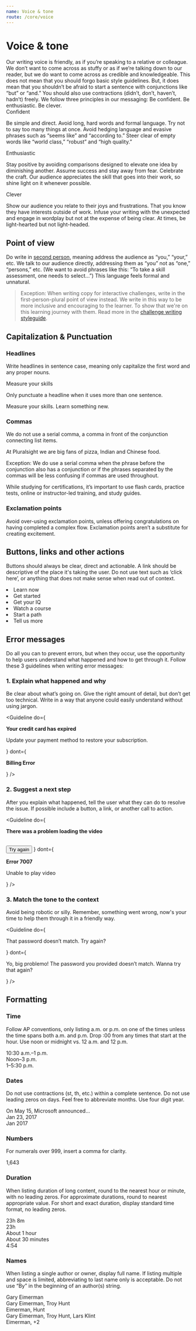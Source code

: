 ```yaml
---
name: Voice & tone
route: /core/voice
---
```




# Voice & tone

<Intro>
  Our writing voice is friendly, as if you’re speaking to a relative or
  colleague. We don’t want to come across as stuffy or as if we’re talking down
  to our reader, but we do want to come across as credible and knowledgeable.
  This does not mean that you should forgo basic style guidelines. But, it does
  mean that you shouldn’t be afraid to start a sentence with conjunctions like
  “but” or “and.” You should also use contractions (didn’t, don’t, haven’t,
  hadn’t) freely.
</Intro>

<Intro>
  We follow three principles in our messaging: Be confident. Be enthusiastic.
  Be clever.
</Intro>

<EqualColumnLayout count={EqualColumnLayout.counts.three}>
  <div>
    <PrincipleHeader>Confident</PrincipleHeader>
    <P>Be simple and direct. Avoid long, hard words and formal language. Try not to say too many things at once. Avoid hedging language and evasive phrases such as “seems like” and “according to.” Steer clear of empty words like “world class,” “robust” and “high quality.”</P>
  </div>

  <div>
    <PrincipleHeader>Enthusiastic</PrincipleHeader>
    <P>Stay positive by avoiding comparisons designed to elevate one idea by diminishing another. Assume success and stay away from fear. Celebrate the craft. Our audience appreciates the skill that goes into their work, so shine light on it whenever possible.</P>
  </div>

  <div>
    <PrincipleHeader>Clever</PrincipleHeader>
    <P>Show our audience you relate to their joys and frustrations. That you know they have interests outside of work. Infuse your writing with the unexpected and engage in wordplay but not at the expense of being clear. At times, be light-hearted but not light-headed.</P>
  </div>
</EqualColumnLayout>


## Point of view

Do write in [second person](https://en.wikipedia.org/wiki/Narration#Second-person),
meaning address the audience as “you,” “your,” etc. We talk to our audience
directly, addressing them as “you” not as “one,” “persons,” etc. (We want to
avoid phrases like this: “To take a skill assessment, one needs to select…”)
This language feels formal and unnatural.

> Exception: When writing copy for interactive challenges, write in the
> first-person-plural point of view instead. We write in this way to be more
> inclusive and encouraging to the learner. To show that we're on this learning
> journey with them. Read more in the [challenge writing styleguide](https://github.com/ps-dev/interactive-courses/wiki/Challenge-Writing-Styleguide).

## Capitalization & Punctuation

<EqualColumnLayout count={EqualColumnLayout.counts.two}>
  <div>
    <Heading size={Heading.sizes.medium}>
      <h3>Headlines</h3>
    </Heading>
    <P>
      Write headlines in sentence case, meaning only capitalize the first word
      and any proper nouns.
    </P>
  </div>
  <Quote>Measure your skills</Quote>
</EqualColumnLayout>

<EqualColumnLayout count={EqualColumnLayout.counts.two}>
  <P>Only punctuate a headline when it uses more than one sentence.</P>
  <Quote>Measure your skills. Learn something new.</Quote>
</EqualColumnLayout>

<EqualColumnLayout count={EqualColumnLayout.counts.two}>
  <div>
    <Heading size={Heading.sizes.medium}>
      <h3>Commas</h3>
    </Heading>
    <P>
      We do not use a serial comma, a comma in front of the conjunction
      connecting list items.
    </P>
  </div>
  <Quote>At Pluralsight we are big fans of pizza, Indian and Chinese food.</Quote>
</EqualColumnLayout>

<EqualColumnLayout count={EqualColumnLayout.counts.two}>
  <P>
    Exception: We do use a serial comma when the phrase before the conjunction
    also has a conjunction or if the phrases separated by the commas will be
    less confusing if commas are used throughout.
  </P>
  <Quote>
    While studying for certifications, it’s important to use flash cards,
    practice tests, online or instructor-led training, and study guides.
  </Quote>
</EqualColumnLayout>

### Exclamation points

Avoid over-using exclamation points, unless offering congratulations on having
completed a complex flow. Exclamation points aren’t a substitute for
creating excitement.

## Buttons, links and other actions

<EqualColumnLayout count={EqualColumnLayout.counts.two}>
  <P>
    Buttons should always be clear, direct and actionable. A link should be
    descriptive of the place it's taking the user. Do not use text such as
    ‘click here’, or anything that does not make sense when read out of context.
  </P>

  <Quote>
    <EqualColumnLayout count={EqualColumnLayout.counts.two}>
      <QuoteList>
        <li>Learn now</li>
        <li>Get started</li>
        <li>Get your IQ</li>
      </QuoteList>
      <QuoteList>
        <li>Watch a course</li>
        <li>Start a path</li>
        <li>Tell us more</li>
      </QuoteList>
    </EqualColumnLayout>
  </Quote>
</EqualColumnLayout>

## Error messages

Do all you can to prevent errors, but when they occur, use the opportunity to
help users understand what happened and how to get through it. Follow these 3
guidelines when writing error messages:

### 1. Explain what happened and why

Be clear about what’s going on. Give the right amount of detail, but don’t get
too technical. Write in a way that anyone could easily understand without
using jargon.

<Guideline
  do={
    <CenteredExample>
      <P><strong>Your credit card has expired</strong></P>
      <P>Update your payment method to restore your subscription.</P>
    </CenteredExample>
  }
  dont={
    <CenteredExample>
      <P><strong>Billing Error</strong></P>
    </CenteredExample>
  }
/>

### 2. Suggest a next step

After you explain what happened, tell the user what they can do to resolve the
issue. If possible include a button, a link, or another call to action.

<Guideline
  do={
    <CenteredExample>
      <P><strong>There was a problem loading the video</strong></P>
      <br />
      <Button>Try again</Button>
    </CenteredExample>
  }
  dont={
    <CenteredExample>
      <P><strong>Error 7007</strong></P>
      <P>Unable to play video</P>
    </CenteredExample>
  }
/>

### 3. Match the tone to the context

Avoid being robotic or silly. Remember, something went wrong, now's your time
to help them through it in a friendly way.

<Guideline
  do={
    <CenteredExample>
      <P>That password doesn’t match. Try again?</P>
    </CenteredExample>
  }
  dont={
    <CenteredExample>
      <P>Yo, big problemo! The password you provided doesn’t match. Wanna try that again?</P>
    </CenteredExample>
  }
/>

## Formatting

<EqualColumnLayout count={EqualColumnLayout.counts.two}>
  <div>
    <Heading size={Heading.sizes.medium}>
      <h3>Time</h3>
    </Heading>
    <P>
      Follow AP conventions, only listing a.m. or p.m. on one of the times
      unless the time spans both a.m. and p.m. Drop :00 from any times that
      start at the hour. Use noon or midnight vs. 12 a.m. and 12 p.m.
    </P>
  </div>
  <Quote>
    10:30 a.m.–1 p.m.
    <br />
    Noon–3 p.m.
    <br />
    1–5:30 p.m.
  </Quote>
</EqualColumnLayout>

<EqualColumnLayout count={EqualColumnLayout.counts.two}>
  <div>
    <Heading size={Heading.sizes.medium}>
      <h3>Dates</h3>
    </Heading>
    <P>
      Do not use contractions (st, th, etc.) within a complete sentence. Do not
      use leading zeros on days. Feel free to abbreviate months. Use four
      digit year.
    </P>
  </div>
  <Quote>
    On May 15, Microsoft announced…
    <br />
    Jan 23, 2017
    <br />
    Jan 2017
  </Quote>
</EqualColumnLayout>

<EqualColumnLayout count={EqualColumnLayout.counts.two}>
  <div>
    <Heading size={Heading.sizes.medium}>
      <h3>Numbers</h3>
    </Heading>
    <P>For numerals over 999, insert a comma for clarity.</P>
  </div>
  <Quote>1,643</Quote>
</EqualColumnLayout>

<EqualColumnLayout count={EqualColumnLayout.counts.two}>
  <div>
    <Heading size={Heading.sizes.medium}>
      <h3>Duration</h3>
    </Heading>
    <P>
      When listing duration of long content, round to the nearest hour or
      minute, with no leading zeros. For approximate durations, round to nearest
      appropriate value. For short and exact duration, display standard time
      format, no leading zeros.
    </P>
  </div>
  <Quote>
    23h 8m
    <br />
    23h
    <br />
    About 1 hour
    <br />
    About 30 minutes
    <br />
    4:54
  </Quote>
</EqualColumnLayout>

<EqualColumnLayout count={EqualColumnLayout.counts.two}>
  <div>
    <Heading size={Heading.sizes.medium}>
      <h3>Names</h3>
    </Heading>
    <P>
      When listing a single author or owner, display full name. If listing
      multiple and space is limited, abbreviating to last name only is
      acceptable. Do not use “By” in the beginning of an author(s) string.
    </P>
  </div>
  <Quote>
    Gary Eimerman
    <br />
    Gary Eimerman, Troy Hunt
    <br />
    Eimerman, Hunt
    <br />
    Gary Eimerman, Troy Hunt, Lars Klint
    <br />
    Eimerman, +2
  </Quote>
</EqualColumnLayout>

